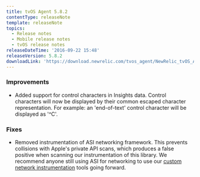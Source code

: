 ```yaml
---
title: tvOS Agent 5.8.2
contentType: releaseNote
template: releaseNote
topics:
  - Release notes
  - Mobile release notes
  - tvOS release notes
releaseDateTime: '2016-09-22 15:48'
releaseVersion: 5.8.2
downloadLink: 'https://download.newrelic.com/tvos_agent/NewRelic_tvOS_Agent_5.8.2.zip'
---
```


### Improvements

* Added support for control characters in Insights data. Control characters will now be displayed by their common escaped character representation. For example: an 'end-of-text' control character will be displayed as '^C'.

### Fixes

* Removed instrumentation of ASI networking framework. This prevents collisions with Apple's private API scans, which produces a false positive when scanning our instrumentation of this library. We recommend anyone still using ASI for networking to use our [custom network instrumentation](https://docs.newrelic.com/docs/mobile-monitoring/new-relic-mobile-ios/install-configure/work-ios-sdk-api) tools going forward.
